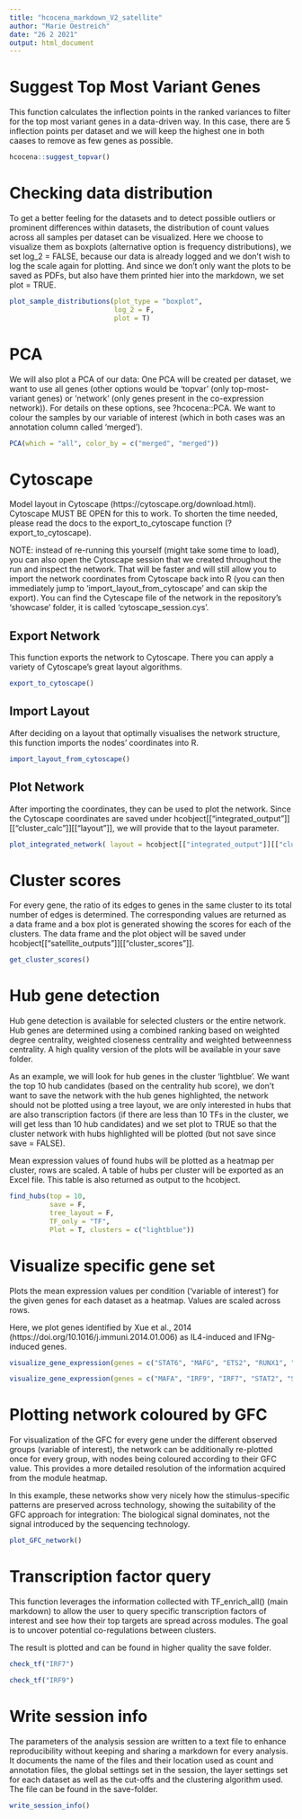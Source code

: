 ```yaml
---
title: "hcocena_markdown_V2_satellite"
author: "Marie Oestreich"
date: "26 2 2021"
output: html_document
---
```


# Suggest Top Most Variant Genes

  This function calculates the inflection points in the ranked variances to filter for the top most variant genes in a data-driven way.
  In this case, there are 5 inflection points per dataset and we will keep the highest one in both caases to remove as few genes as possible.

```r

hcocena::suggest_topvar()

```


# Checking data distribution

  To get a better feeling for the datasets and to detect possible outliers or prominent differences within datasets, the distribution of count values across all samples per dataset can be visualized. Here we choose to visualize them as boxplots (alternative option is frequency distributions), we set log_2 = FALSE, because our data is already logged and we don't wish to log the scale again for plotting. And since we don't only want the plots to be saved as PDFs, but also have them printed hier into the markdown, we set plot = TRUE.


```r

plot_sample_distributions(plot_type = "boxplot",
                          log_2 = F, 
                          plot = T)

```


# PCA 

  We will also plot a PCA of our data: One PCA will be created per dataset, we want to use all genes (other options would be 'topvar' (only top-most-variant genes) or 'network' (only genes present in the co-expression network)). For details on these options, see ?hcocena::PCA.
  We want to colour the samples by our variable of interest (which in both cases was an annotation column called 'merged').
    

```r

PCA(which = "all", color_by = c("merged", "merged"))

```



# Cytoscape

  Model layout in Cytoscape (https://cytoscape.org/download.html). Cytoscape MUST BE OPEN for this to work. To shorten the time needed, please read the docs to the export_to_cytoscape function (?export_to_cytoscape). 
  
  NOTE: instead of re-running this yourself (might take some time to load), you can also open the Cytoscape session that we created throughout the run and inspect the network. That will be faster and will still allow you to import the network coordinates from Cytoscape back into R (you can then immediately jump to 'import_layout_from_cytoscape' and can skip the export). You can find the Cytescape file of the network in the repository's 'showcase' folder, it is called 'cytoscape_session.cys'.
  
## Export Network

  This function exports the network to Cytoscape. There you can apply a variety of Cytoscape's great layout algorithms.
  
```r

export_to_cytoscape()

```


## Import Layout

  After deciding on a layout that optimally visualises the network structure, this function imports the nodes' coordinates into R.

```r

import_layout_from_cytoscape()

```



## Plot Network
  
  After importing the coordinates, they can be used to plot the network. Since the Cytoscape coordinates are saved under hcobject[["integrated_output"]][["cluster_calc"]][["layout"]], we will provide that to the layout parameter.

```r

plot_integrated_network( layout = hcobject[["integrated_output"]][["cluster_calc"]][["layout"]] )

```



# Cluster scores

  For every gene, the ratio of its edges to genes in the same cluster to its total number of edges is determined. The corresponding values are returned as a data frame and a box plot is generated showing the scores for each of the clusters. The data frame and the plot object will be saved under hcobject[["satellite_outputs"]][["cluster_scores"]].
  
```r

get_cluster_scores()

```


# Hub gene detection

  Hub gene detection is available for selected clusters or the entire network. Hub genes are determined using a combined ranking based on weighted degree centrality, weighted closeness centrality and weighted betweenness centrality. A high quality version of the plots will be available in your save folder. 
  
  As an example, we will look for hub genes in the cluster 'lightblue'. We want the top 10 hub candidates (based on the centrality hub score), we don't want to save the network with the hub genes highlighted, the network should not be plotted using a tree layout, we are only interested in hubs that are also transcription factors (if there are less than 10 TFs in the cluster, we will get less than 10 hub candidates) and we set plot to TRUE so that the cluster network with hubs highlighted will be plotted (but not save since save = FALSE).
        
  Mean expression values of found hubs will be plotted as a heatmap per cluster, rows are scaled. 
A table of hubs per cluster will be exported as an Excel file. This table is also returned as output to the hcobject.
  

  
```r


find_hubs(top = 10, 
          save = F, 
          tree_layout = F, 
          TF_only = "TF", 
          Plot = T, clusters = c("lightblue"))

```
  


# Visualize specific gene set
  
  Plots the mean expression values per condition ('variable of interest') for the given genes for each dataset as a heatmap. Values are scaled across rows.
  
  Here, we plot genes identified by Xue et al., 2014 (https://doi.org/10.1016/j.immuni.2014.01.006) as IL4-induced and IFNg-induced genes.
  
```r

visualize_gene_expression(genes = c("STAT6", "MAFG", "ETS2", "RUNX1", "TFE3", "HES6", "IRF4", "FOXQ1", "CREB5", "SPN", "SOX8", "SIP1", "FOXD2", "GTF3C3", "BATF3", "EGR3", "FOS"), name = "IL4_genes")

visualize_gene_expression(genes = c("MAFA", "IRF9", "IRF7", "STAT2", "STAT1", "NFIX", "ELF4", "ETV7"), name = "IFNg_genes")

```
  


# Plotting network coloured by GFC

  For visualization of the GFC for every gene under the different observed groups (variable of interest), the network can be additionally re-plotted once for every group, with nodes being coloured according to their GFC value. This provides a more detailed resolution of the information acquired from the module heatmap.
  
  In this example, these networks show very nicely how the stimulus-specific patterns are preserved across technology, showing the suitability of the GFC approach for integration: The biological signal dominates, not the signal introduced by the sequencing technology.
 

```r

plot_GFC_network()

```


# Transcription factor query

  This function leverages the information collected with TF_enrich_all() (main markdown) to allow the user to query specific transcription factors of interest and see how their top targets are spread across modules. The goal is to uncover potential co-regulations between clusters.

  The result is plotted and can be found in higher quality the save folder.

```r

check_tf("IRF7")

check_tf("IRF9")

```



# Write session info

  The parameters of the analysis session are written to a text file to enhance reproducibility without keeping and sharing a markdown for every analysis. It documents the name of the files and their location used as count and annotation files, the global settings set in the session, the layer settings set for each dataset as well as the cut-offs and the clustering algorithm used. 
  The file can be found in the save-folder.
  
```r

write_session_info()

```

